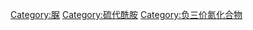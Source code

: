 {{catmore}}
{{Commons cat|Thioureas}}

[[Category:脲|Category:脲]]
[[Category:硫代酰胺|Category:硫代酰胺]]
[[Category:负三价氮化合物|Category:负三价氮化合物]]
